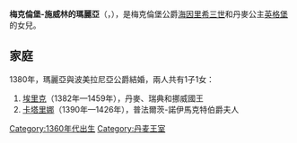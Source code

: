 {{Unreferenced|time=2020-10-08T06:32:39+00:00}}
{{Infobox noble
| name        = 梅克倫堡-施威林的瑪麗亞
| birth_date  = 1363年至1365年間
| death_date  = 1402年
| noble family= [[梅克倫堡家族|梅克倫堡家族]]
| father      = [[海因里希三世_(梅克倫堡)|海因里希三世]]
| mother      = [[英格堡·瓦爾德馬斯多塔|英格堡·瓦爾德馬斯多塔]]
}}
'''梅克倫堡-施威林的瑪麗亞'''（{{lang-de|Maria von Mecklenburg}}，{{bd|1363年至1365年間||1402年|}}），是梅克倫堡公爵[[海因里希三世_(梅克倫堡)|海因里希三世]]和丹麥公主[[英格堡·瓦爾德馬斯多塔|英格堡]]的女兒。

== 家庭 ==
1380年，瑪麗亞與波美拉尼亞公爵{{le|瓦提斯瓦夫七世|Wartislaw VII, Duke of Pomerania}}結婚，兩人共有1子1女：
# [[波美拉尼亞的埃里克|埃里克]]（1382年—1459年），丹麥、瑞典和挪威國王
# [[波美拉尼亞的卡塔里娜|卡塔里娜]]（1390年—1426年），普法爾茨-諾伊馬克特伯爵夫人

{{丹麥人物小作品}}
[[Category:1360年代出生|Category:1360年代出生]]
[[Category:丹麦王室|Category:丹麦王室]]